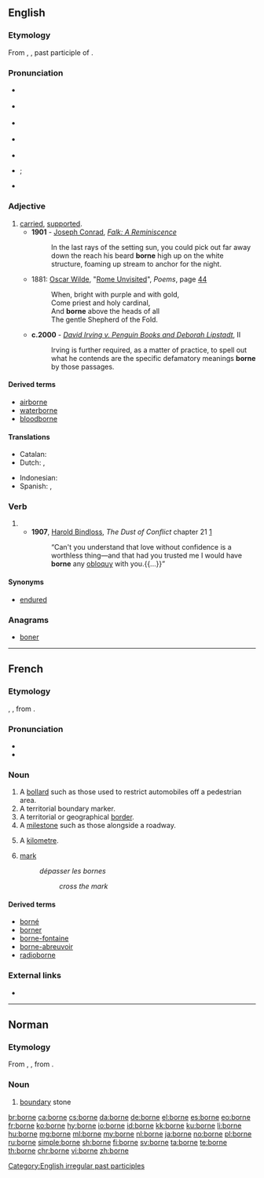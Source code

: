 {{also|Borne|borné}}
==English==

===Etymology===
From {{etyl|ang|en}} {{m|ang|boren}}, {{m|ang|ġeboren}}, past participle of {{m|ang|beran}}.

===Pronunciation===
* {{a|RP}} {{IPA|/bɔːn/|lang=en}}
* {{a|GenAm}} {{IPA|/bɔɹn/|lang=en}}
* {{a|rhotic|horse-hoarse}} {{IPA|/bo(ː)ɹn/|lang=en}}
* {{a|nonrhotic|horse-hoarse}} {{IPA|/boən/|lang=en}}
* {{audio|En-us-borne.ogg|Audio (US)|lang=en}}
* {{homophones|lang=en|born}} {{i|accents with the {{w|horse–hoarse merger}}}}; {{l|en|bawn}} {{i|[[non-rhotic]] accents with the horse–hoarse merger}}
* {{rhymes|ɔː(ɹ)n|lang=en}}

===Adjective===
{{en-adj|-}}

# [[carried]], [[supported]].
#* '''1901''' - [[w:Joseph Conrad|Joseph Conrad]], ''[[s:Falk|Falk: A Reminiscence]]''
#*: In the last rays of the setting sun, you could pick out far away down the reach his beard '''borne''' high up on the white structure, foaming up stream to anchor for the night.
#* 1881: [[w:Oscar Wilde|Oscar Wilde]], "[[s:Rome Unvisited|Rome Unvisited]]", ''Poems'', page [http://books.google.com/books?id=XlICAAAAQAAJ&pg=PA44&dq=wilde+%22Rome+Unvisited%22&hl=en&ei=MwaGTImqA8L_lgeK-4AZ&sa=X&oi=book_result&ct=result&resnum=1&ved=0CCkQ6AEwAA#v=onepage&q&f=false 44]
#*: When, bright with purple and with gold, <br/>Come priest and holy cardinal, <br/>And '''borne''' above the heads of all <br/>The gentle Shepherd of the Fold.
#* '''c.2000''' - ''[[s:David Irving v. Penguin Books and Deborah Lipstadt|David Irving v. Penguin Books and Deborah Lipstadt]]'', II
#*: Irving is further required, as a matter of practice, to spell out what he contends are the specific defamatory meanings '''borne''' by those passages.

====Derived terms====
* [[airborne]]
* [[waterborne]]
* [[bloodborne]]

====Translations====
{{trans-top|carried, supported}}
* Catalan: {{t|ca|cargar amb}}
* Dutch: {{t+|nl|gedragen}}, {{t+|nl|ondersteund}}
{{trans-mid}}
* Indonesian: {{t+|id|dibawa}}
* Spanish: {{t+|es|soportado}}, {{t+|es|aguantado}}
{{trans-bottom}}

===Verb===
{{head|en|past participle}}

# {{past participle of|bear|lang=en|nocat=1}}
#* '''1907''', [[w:Harold Edward Bindloss|Harold Bindloss]], ''The Dust of Conflict'' chapter 21&nbsp;[http://openlibrary.org/works/OL4429277W]
#*: “Can't you understand that love without confidence is a worthless thing—and that had you trusted me I would have '''borne''' any [[obloquy]] with you.{{...}}”

====Synonyms====
* [[endured]]

===Anagrams===
* [[boner#English|boner]]

[[Category:English irregular past participles]]

----

==French==

===Etymology===
{{etyl|LL.|fr}} {{m|la|bodina}}, {{m|la|butina}}, from {{etyl|xtg|fr}}.

===Pronunciation===
* {{IPA|/bɔʁn/|lang=fr}}
* {{audio|Fr-borne.ogg|audio|lang=fr}}

===Noun===
{{fr-noun|f}}

# A [[bollard]] such as those used to restrict automobiles off a pedestrian area.
# A territorial boundary marker.
# A territorial or geographical [[border]].
# A [[milestone]] such as those alongside a roadway.
# {{context|slang|lang=fr}} A [[kilometre]].
# [[mark]]
#: ''dépasser les bornes''
#:: ''cross the mark''

====Derived terms====
* [[borné]]
* [[borner]]
* [[borne-fontaine]]
* [[borne-abreuvoir]]
* [[radioborne]]

===External links===
* {{R:TLFi}}

----

==Norman==

===Etymology===
From {{etyl|LL.|nrf}} {{term|bodina|lang=la}}, {{term|butina|lang=la}}, from {{etyl|cel-gau|nrf}}.

===Noun===
{{nrf-noun|f}}

# {{lb|nrf|Jersey}} [[boundary]] stone

[[br:borne]]
[[ca:borne]]
[[cs:borne]]
[[da:borne]]
[[de:borne]]
[[el:borne]]
[[es:borne]]
[[eo:borne]]
[[fr:borne]]
[[ko:borne]]
[[hy:borne]]
[[io:borne]]
[[id:borne]]
[[kk:borne]]
[[ku:borne]]
[[li:borne]]
[[hu:borne]]
[[mg:borne]]
[[ml:borne]]
[[my:borne]]
[[nl:borne]]
[[ja:borne]]
[[no:borne]]
[[pl:borne]]
[[ru:borne]]
[[simple:borne]]
[[sh:borne]]
[[fi:borne]]
[[sv:borne]]
[[ta:borne]]
[[te:borne]]
[[th:borne]]
[[chr:borne]]
[[vi:borne]]
[[zh:borne]]